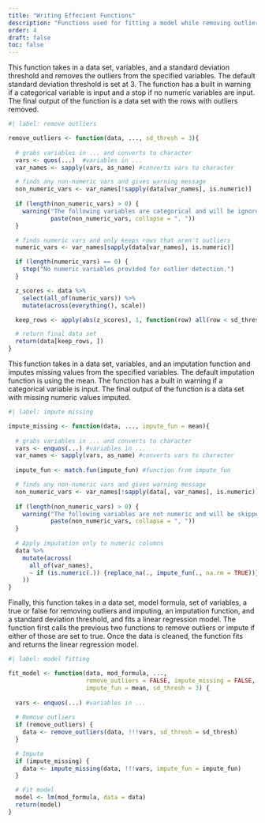 ```yaml
---
title: "Writing Effecient Functions"
description: "Functions used for fitting a model while removing outliers and imputing data."
order: 4
draft: false
toc: false
---
```


This function takes in a data set, variables, and a standard deviation threshold and removes the outliers from the specified variables. The default standard deviation threshold is set at 3. The function has a built in warning if a categorical variable is input and a stop if no numeric variables are input. The final output of the function is a data set with the rows with outliers removed. 

```r
#| label: remove outliers

remove_outliers <- function(data, ..., sd_thresh = 3){
  
  # grabs variables in ... and converts to character
  vars <- quos(...)  #variables in ...
  var_names <- sapply(vars, as_name) #converts vars to character

  # finds any non-numeric vars and gives warning message
  non_numeric_vars <- var_names[!sapply(data[var_names], is.numeric)]
  
  if (length(non_numeric_vars) > 0) {
    warning("The following variables are categorical and will be ignored: ", 
            paste(non_numeric_vars, collapse = ", "))
  }

  # finds numeric vars and only keeps rows that aren't outliers
  numeric_vars <- var_names[sapply(data[var_names], is.numeric)]

  if (length(numeric_vars) == 0) {
    stop("No numeric variables provided for outlier detection.")
  }

  z_scores <- data %>%
    select(all_of(numeric_vars)) %>%
    mutate(across(everything(), scale))

  keep_rows <- apply(abs(z_scores), 1, function(row) all(row < sd_thresh))

  # return final data set
  return(data[keep_rows, ])
}


```

This function takes in a data set, variables, and an imputation function and imputes missing values from the specified variables. The default imputation function is using the mean. The function has a built in warning if a categorical variable is input. The final output of the function is a data set with missing numeric values imputed. 

```r
#| label: impute missing

impute_missing <- function(data, ..., impute_fun = mean){
  
  # grabs variables in ... and converts to character
  vars <- enquos(...) #variables in ...
  var_names <- sapply(vars, as_name) #converts vars to character
  
  impute_fun <- match.fun(impute_fun) #function from impute_fun

  # finds any non-numeric vars and gives warning message
  non_numeric_vars <- var_names[!sapply(data[, var_names], is.numeric)]
  
  if (length(non_numeric_vars) > 0) {
    warning("The following variables are not numeric and will be skipped: ", 
            paste(non_numeric_vars, collapse = ", "))
  }
  
  # Apply imputation only to numeric columns
  data %>%
    mutate(across(
      all_of(var_names),
      ~ if (is.numeric(.)) {replace_na(., impute_fun(., na.rm = TRUE))} else {.}
    ))
}
```

Finally, this function takes in a data set, model formula, set of variables, a true or false for removing outliers and imputing, an imputation function, and a standard deviation threshold, and fits a linear regression model. The function first calls the previous two functions to remove outliers or impute if either of those are set to true. Once the data is cleaned, the function fits and returns the linear regression model. 

```r
#| label: model fitting

fit_model <- function(data, mod_formula, ...,
                      remove_outliers = FALSE, impute_missing = FALSE,
                      impute_fun = mean, sd_thresh = 3) {
  
  vars <- enquos(...) #variables in ...
  
  # Remove outliers
  if (remove_outliers) {
    data <- remove_outliers(data, !!!vars, sd_thresh = sd_thresh)
  }

  # Impute
  if (impute_missing) {
    data <- impute_missing(data, !!!vars, impute_fun = impute_fun)
  }

  # Fit model
  model <- lm(mod_formula, data = data)
  return(model)
}

```